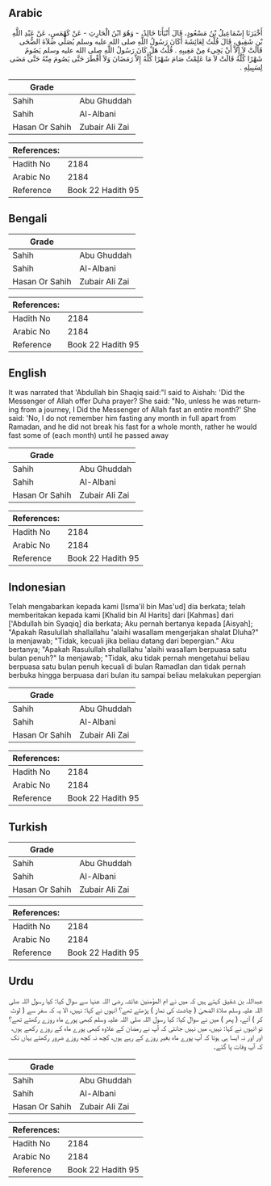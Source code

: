 ## Arabic


<div dir="rtl" lang="ar" style={{fontSize:'larger',backgroundColor:'#f8f9fa',padding:20}}>
أَخْبَرَنَا إِسْمَاعِيلُ بْنُ مَسْعُودٍ، قَالَ أَنْبَأَنَا خَالِدٌ، - وَهُوَ ابْنُ الْحَارِثِ - عَنْ كَهْمَسٍ، عَنْ عَبْدِ اللَّهِ بْنِ شَقِيقٍ، قَالَ قُلْتُ لِعَائِشَةَ أَكَانَ رَسُولُ اللَّهِ صلى الله عليه وسلم يُصَلِّي صَلاَةَ الضُّحَى قَالَتْ لاَ إِلاَّ أَنْ يَجِيءَ مِنْ مَغِيبِهِ ‏.‏ قُلْتُ هَلْ كَانَ رَسُولُ اللَّهِ صلى الله عليه وسلم يَصُومُ شَهْرًا كُلَّهُ قَالَتْ لاَ مَا عَلِمْتُ صَامَ شَهْرًا كُلَّهُ إِلاَّ رَمَضَانَ وَلاَ أَفْطَرَ حَتَّى يَصُومَ مِنْهُ حَتَّى مَضَى لِسَبِيلِهِ ‏.‏
</div>
<div style={{backgroundColor:'#f8f9fa',padding:20, marginBottom: 10}}><table> <thead> <tr> <th>Grade</th> <th></th> </tr> </thead> <tbody> <tr><td>Sahih</td><td>Abu Ghuddah</td></tr><tr><td>Sahih</td><td>Al-Albani</td></tr><tr><td>Hasan Or Sahih</td><td>Zubair Ali Zai</td></tr></tbody></table><table> <thead> <tr> <th>References:</th> <th></th> </tr> </thead> <tbody><tr><td>Hadith No</td><td>2184</td></tr><tr><td>Arabic No</td><td>2184</td></tr><tr><td>Reference</td><td>Book 22 Hadith 95</td></tr></tbody></table></div>

## Bengali


<div dir="ltr" lang="bn" style={{fontSize:'larger',backgroundColor:'#f8f9fa',padding:20}}>

</div>
<div style={{backgroundColor:'#f8f9fa',padding:20, marginBottom: 10}}><table> <thead> <tr> <th>Grade</th> <th></th> </tr> </thead> <tbody> <tr><td>Sahih</td><td>Abu Ghuddah</td></tr><tr><td>Sahih</td><td>Al-Albani</td></tr><tr><td>Hasan Or Sahih</td><td>Zubair Ali Zai</td></tr></tbody></table><table> <thead> <tr> <th>References:</th> <th></th> </tr> </thead> <tbody><tr><td>Hadith No</td><td>2184</td></tr><tr><td>Arabic No</td><td>2184</td></tr><tr><td>Reference</td><td>Book 22 Hadith 95</td></tr></tbody></table></div>

## English


<div dir="ltr" lang="en" style={{fontSize:'larger',backgroundColor:'#f8f9fa',padding:20}}>
It was narrated that 'Abdullah bin Shaqiq said:"I said to Aishah: 'Did the Messenger of Allah offer Duha prayer? She said: "No, unless he was returning from a journey, I Did the Messenger of Allah fast an entire month?' She said: 'No, I do not remember him fasting any month in full apart from Ramadan, and he did not break his fast for a whole month, rather he would fast some of (each month) until he passed away
</div>
<div style={{backgroundColor:'#f8f9fa',padding:20, marginBottom: 10}}><table> <thead> <tr> <th>Grade</th> <th></th> </tr> </thead> <tbody> <tr><td>Sahih</td><td>Abu Ghuddah</td></tr><tr><td>Sahih</td><td>Al-Albani</td></tr><tr><td>Hasan Or Sahih</td><td>Zubair Ali Zai</td></tr></tbody></table><table> <thead> <tr> <th>References:</th> <th></th> </tr> </thead> <tbody><tr><td>Hadith No</td><td>2184</td></tr><tr><td>Arabic No</td><td>2184</td></tr><tr><td>Reference</td><td>Book 22 Hadith 95</td></tr></tbody></table></div>

## Indonesian


<div dir="ltr" lang="id" style={{fontSize:'larger',backgroundColor:'#f8f9fa',padding:20}}>
Telah mengabarkan kepada kami [Isma'il bin Mas'ud] dia berkata; telah memberitakan kepada kami [Khalid bin Al Harits] dari [Kahmas] dari ['Abdullah bin Syaqiq] dia berkata; Aku pernah bertanya kepada [Aisyah]; "Apakah Rasulullah shallallahu 'alaihi wasallam mengerjakan shalat Dluha?" Ia menjawab; "Tidak, kecuali jika beliau datang dari bepergian." Aku bertanya; "Apakah Rasulullah shallallahu 'alaihi wasallam berpuasa satu bulan penuh?" Ia menjawab; "Tidak, aku tidak pernah mengetahui beliau berpuasa satu bulan penuh kecuali di bulan Ramadlan dan tidak pernah berbuka hingga berpuasa dari bulan itu sampai beliau melakukan pepergian
</div>
<div style={{backgroundColor:'#f8f9fa',padding:20, marginBottom: 10}}><table> <thead> <tr> <th>Grade</th> <th></th> </tr> </thead> <tbody> <tr><td>Sahih</td><td>Abu Ghuddah</td></tr><tr><td>Sahih</td><td>Al-Albani</td></tr><tr><td>Hasan Or Sahih</td><td>Zubair Ali Zai</td></tr></tbody></table><table> <thead> <tr> <th>References:</th> <th></th> </tr> </thead> <tbody><tr><td>Hadith No</td><td>2184</td></tr><tr><td>Arabic No</td><td>2184</td></tr><tr><td>Reference</td><td>Book 22 Hadith 95</td></tr></tbody></table></div>

## Turkish


<div dir="ltr" lang="tr" style={{fontSize:'larger',backgroundColor:'#f8f9fa',padding:20}}>

</div>
<div style={{backgroundColor:'#f8f9fa',padding:20, marginBottom: 10}}><table> <thead> <tr> <th>Grade</th> <th></th> </tr> </thead> <tbody> <tr><td>Sahih</td><td>Abu Ghuddah</td></tr><tr><td>Sahih</td><td>Al-Albani</td></tr><tr><td>Hasan Or Sahih</td><td>Zubair Ali Zai</td></tr></tbody></table><table> <thead> <tr> <th>References:</th> <th></th> </tr> </thead> <tbody><tr><td>Hadith No</td><td>2184</td></tr><tr><td>Arabic No</td><td>2184</td></tr><tr><td>Reference</td><td>Book 22 Hadith 95</td></tr></tbody></table></div>

## Urdu


<div dir="rtl" lang="ur" style={{fontSize:'larger',backgroundColor:'#f8f9fa',padding:20}}>
عبداللہ بن شقیق کہتے ہیں کہ میں نے ام المؤمنین عائشہ رضی اللہ عنہا سے سوال کیا: کیا رسول اللہ صلی اللہ علیہ وسلم صلاۃ الضحیٰ ( چاشت کی نماز ) پڑھتے تھے؟ انہوں نے کہا: نہیں، الا یہ کہ سفر سے ( لوٹ کر ) آتے، ( پھر ) میں نے سوال کیا: کیا رسول اللہ صلی اللہ علیہ وسلم کبھی پورے ماہ روزے رکھتے تھے؟ تو انہوں نے کہا: نہیں، میں نہیں جانتی کہ آپ نے رمضان کے علاوہ کبھی پورے ماہ کے روزے رکھے ہوں، اور اور نہ ایسا ہی ہوتا کہ آپ پورے ماہ بغیر روزے کے رہے ہوں، کچھ نہ کچھ روزے ضرور رکھتے یہاں تک کہ آپ وفات پا گئے۔
</div>
<div style={{backgroundColor:'#f8f9fa',padding:20, marginBottom: 10}}><table> <thead> <tr> <th>Grade</th> <th></th> </tr> </thead> <tbody> <tr><td>Sahih</td><td>Abu Ghuddah</td></tr><tr><td>Sahih</td><td>Al-Albani</td></tr><tr><td>Hasan Or Sahih</td><td>Zubair Ali Zai</td></tr></tbody></table><table> <thead> <tr> <th>References:</th> <th></th> </tr> </thead> <tbody><tr><td>Hadith No</td><td>2184</td></tr><tr><td>Arabic No</td><td>2184</td></tr><tr><td>Reference</td><td>Book 22 Hadith 95</td></tr></tbody></table></div>